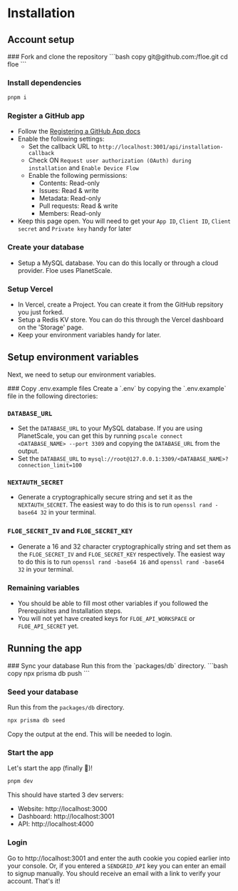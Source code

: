 
# Installation

## Account setup

<Steps>
### Fork and clone the repository
```bash copy
git@github.com:<OWNER>/floe.git
cd floe
```

### Install dependencies
```bash copy
pnpm i
```

### Register a GitHub app
- Follow the [Registering a GitHub App docs](https://docs.github.com/en/apps/creating-github-apps/registering-a-github-app/registering-a-github-app)
- Enable the following settings:
  - Set the callback URL to `http://localhost:3001/api/installation-callback`
  - Check ON `Request user authorization (OAuth) during installation` and `Enable Device Flow`
  - Enable the following permissions:
    - Contents: Read-only
    - Issues: Read & write
    - Metadata: Read-only
    - Pull requests: Read & write
    - Members: Read-only
- Keep this page open. You will need to get your `App ID`, `Client ID`, `Client secret` and `Private key` handy for later

### Create your database
- Setup a MySQL database. You can do this locally or through a cloud provider. Floe uses PlanetScale.

### Setup Vercel
- In Vercel, create a Project. You can create it from the GitHub repsitory you just forked.
- Setup a Redis KV store. You can do this through the Vercel dashboard on the 'Storage' page.
- Keep your environment variables handy for later.

</Steps>

## Setup environment variables

Next, we need to setup our environment variables.

<Steps>
### Copy .env.example files
Create a `.env` by copying the `.env.example` file in the following directories:
<FileTree>
  <FileTree.Folder name="Root" defaultOpen>
    <FileTree.File name=".env.example" />
    <FileTree.Folder name="apps" defaultOpen>
      <FileTree.Folder name="app" defaultOpen>
        <FileTree.File name=".env.example" />
      </FileTree.Folder>
      <FileTree.Folder name="api" defaultOpen>
        <FileTree.File name=".env.example" />
      </FileTree.Folder>
    </FileTree.Folder>
    <FileTree.Folder name="act" defaultOpen>
      <FileTree.File name=".env.example" />
    </FileTree.Folder>
  </FileTree.Folder>
</FileTree>

### `DATABASE_URL`
- Set the `DATABASE_URL` to your MySQL database. If you are using PlanetScale,
  you can get this by running `pscale connect <DATABASE_NAME> --port 3309` and
  copying the `DATABASE_URL` from the output.
- Set the `DATABASE_URL` to `mysql://root@127.0.0.1:3309/<DATABASE_NAME>?connection_limit=100`

### `NEXTAUTH_SECRET`
- Generate a cryptographically secure string and set it as the
  `NEXTAUTH_SECRET`. The easiest way to do this is to run `openssl rand -base64
  32` in your terminal.

### `FLOE_SECRET_IV` and `FLOE_SECRET_KEY`
- Generate a 16 and 32 character cryptographically string and set them as the `FLOE_SECRET_IV` and
  `FLOE_SECRET_KEY` respectively. The easiest way to do this is to run `openssl
  rand -base64 16` and `openssl rand -base64 32` in your terminal.

### Remaining variables
- You should be able to fill most other variables if you followed the Prerequisites and Installation steps.
- You will not yet have created keys for `FLOE_API_WORKSPACE` or `FLOE_API_SECRET` yet.

</Steps>

## Running the app
<Steps>
### Sync your database
Run this from the `packages/db` directory.
```bash copy
npx prisma db push
```

### Seed your database
Run this from the `packages/db` directory.
```bash copy
npx prisma db seed
```
Copy the output at the end. This will be needed to login.

### Start the app
Let's start the app (finally 🎉)!

```bash copy
pnpm dev
```

This should have started 3 dev servers:
- Website: http://localhost:3000
- Dashboard: http://localhost:3001
- API: http://localhost:4000

### Login
Go to http://localhost:3001 and enter the auth cookie you copied earlier into
your console. Or, if you entered a `SENDGRID_API` key you can enter an email to
signup manually. You should receive an email with a link to verify your account.
That's it!

</Steps>
